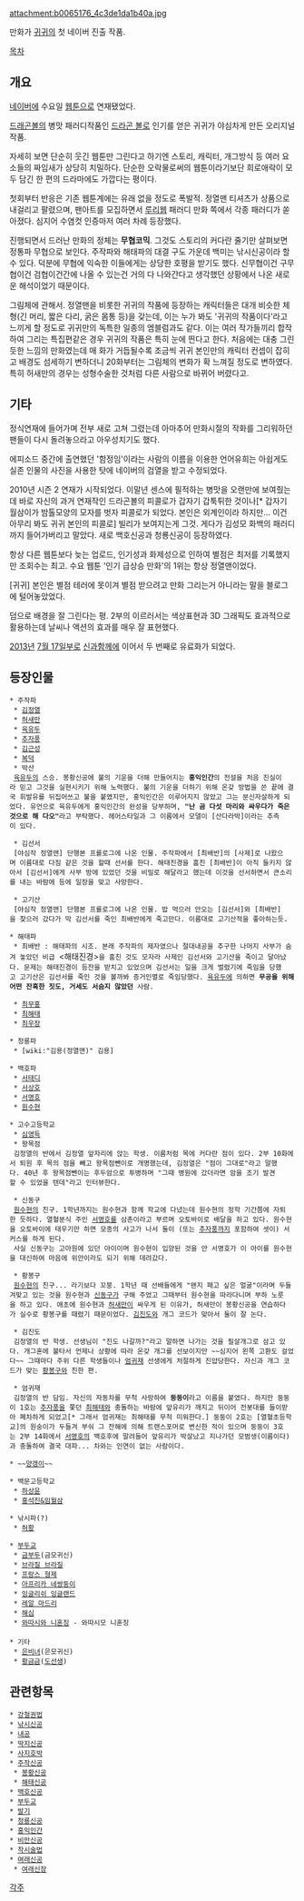 attachment:b0065176_4c3de1da1b40a.jpg

만화가 [[귀귀]]의 첫 네이버 진출 작품.

[[목차]]

== 개요 ==
[[네이버]]에 수요일 [[웹툰]]으로 연재됐었다.

[[드래곤볼]]의 병맛 패러디작품인 [[드라곤 볼]]로 인기를 얻은 귀귀가 야심차게 만든 오리지널 작품.

자세히 보면 단순히 웃긴 웹툰만 그린다고 하기엔 스토리, 캐릭터, 개그방식 등 여러 요소들의 짜임새가 상당히 치밀하다. 단순한 오락물로써의 웹툰이라기보단 희로애락이 모두 담긴 한 편의 드라마에도 가깝다는 평이다.

첫회부터 반응은 기존 웹툰계에는 유래 없을 정도로 폭발적. 정열맨 티셔츠가 상품으로 내걸리고 팔렸으며, 팬아트를 모집하면서 [[루리웹]] 패러디 만화 쪽에서 각종 패러디가 쏟아졌다. 심지어 수염컷 인증마저 여러 차례 등장했다.

진행되면서 드러난 만화의 정체는 '''무협코믹'''. 그것도 스토리의 커다란 줄기만 살펴보면 정통파 무협으로 보인다. 주작파와 해태파의 대결 구도 가운데 백미는 낚시신공이라 할 수 있다. 덕분에 무협에 익숙한 이들에게는 상당한 호평을 받기도 했다. 신무협이건 구무협이건 검협이건간에 나올 수 있는건 거의 다 나와간다고 생각했던 상황에서 나온 새로운 해석이었기 때문이다.

그림체에 관해서. 정열맨을 비롯한 귀귀의 작품에 등장하는 캐릭터들은 대개 비슷한 체형(긴 머리, 짧은 다리, 굵은 몸통 등)을 갖는데, 이는 누가 봐도 '귀귀의 작품이다'라고 느끼게 할 정도로 귀귀만의 독특한 일종의 엠블럼과도 같다. 이는 여러 작가들끼리 합작하여 그리는 특집편같은 경우 귀귀의 작품은 특히 눈에 띈다고 한다. 처음에는 대충 그린듯한 느낌의 만화였는데 매 화가 거듭될수록 조금씩 귀귀 본인만의 캐릭터 컨셉이 잡히고 배경도 섬세하기 변하더니 20화부터는 그림체의 변화가 확 느껴질 정도로 변하였다. 특히 허새만의 경우는 성형수술한 것처럼 다른 사람으로 바뀌어 버렸다고.

== 기타 ==
정식연재에 들어가며 전부 새로 고쳐 그렸는데 아마추어 만화시절의 작화를 그리워하던 팬들이 다시 돌려놓으라고 아우성치기도 했다. 

에피소드 중간에 출연했던 '함정임'이라는 사람의 이름을 이용한 언어유희는 아쉽게도 실존 인물의 사진을 사용한 탓에 네이버의 검열을 받고 수정되었다.

2010년 시즌 2 연재가 시작되었다. 이말년 센스에 필적하는 병맛을 오랜만에 보여줬는데 바로 자신의 과거 연재작인 드라곤볼의 피콜로가 갑자기 갑툭튀한 것이나[* 갑자기 월삼이가 밤톨모양의 모자를 벗자 피콜로가 되었다. 본인은 외계인이라 하지만... 이건 아무리 봐도 귀귀 본인의 피콜로] 빌리가 보여지는게 그것. 게다가 김성모 화백의 패러디까지 들어가버리고 말았다. 새로 백호신공과 청룡신공이 등장하였다. 

항상 다른 웹툰보다 늦는 업로드, 인기성과 화제성으로 인하여 별점은 최저를 기록했지만 조회수는 최고. 수요 웹툰 '인기 급상승 만화'의 1위는 항상 정열맨이었다.

[귀귀] 본인은 별점 테러에 못이겨 별점 받으려고 만화 그리는거 아니라는 말을 블로그에 털어놓았었다.

덤으로 배경을 잘 그린다는 평. 2부의 이르러서는 색상표현과 3D 그래픽도 효과적으로 활용하는데 날씨나 액션의 효과를 매우 잘 표현했다.

[[2013년]] [[7월 17일]]부로 [[신과함께]]에 이어서 두 번째로 유료화가 되었다.

== 등장인물 ==

 * 주작파
  * [[김정열]]
  * [[허새만]]
  * [[육유두]]
  * [[추자풍]]
  * [[김근성]]
  * [[복덕]]
  * 박산
  [[육유두]]의 스승. 봉황신공에 불의 기운을 더해 만들어지는 '''홍익인간'''의 전설을 처음 진실이라 믿고 그것을 실현시키기 위해 노력했다. 불의 기운을 더하기 위해 온갖 방법을 쓴 끝에 결국 휘발유를 뒤집어쓰고 불을 붙였지만, 홍익인간은 이루어지지 않았고 그는 분신자살하게 되었다. 유언으로 육유두에게 홍익인간의 완성을 당부하며, '''"난 곰 다섯 마리와 싸우다가 죽은 것으로 해 다오"'''라고 부탁했다. 헤어스타일과 그 이름에서 모델이 [산다라박]이라는 추측이 있다.

  * 김선서
  [야심작 정열맨] 단행본 프롤로그에 나온 인물. 주작파에서 [최배반]의 [사제]로 나왔으며 이름대로 다짐 같은 것을 할때 선서를 한다. 해태진경을 훔친 [최배반]이 아직 들키지 않아서 [김선서]에게 사부 방에 있었던 것을 비밀로 해달라고 했는데 이것을 선서하면서 큰소리를 내는 바람에 등에 일장을 맞고 사망한다.

  * 고기산
  [야심작 정열맨] 단행본 프롤로그에 나온 인물. 밥 먹으러 안오는 [김선서]와 [최배반]을 찾으러 갔다가 막 김선서를 죽인 최배반에게 죽고만다. 이름대로 고기산적을 좋아하는듯.

 * 해태파
  * 최배반 : 해태파의 시조. 본래 주작파의 제자였으나 절대내공을 추구한 나머지 사부가 숨겨 놓았던 비급 <해태진경>을 훔친 것도 모자라 사제인 김선서와 고기산을 죽이고 달아났다. 문제는 해태진경이 등잔을 받치고 있었으며 김선서는 일을 크게 벌렸기에 죽임을 당했고 고기산은 김선서를 죽인 것을 볼까봐 증거인멸로 죽임당했다. [[육유두]]에 의하면 '''무공을 위해 어떤 잔혹한 짓도, 거세도 서슴지 않았던''' 사람.

  * [[최무홍]]
  * [[최해태]]
  * [[최우장]]

 * 청룡파
  * [wiki:"김용(정열맨)" 김용]

 * 백호파
  * [[서태디]]
  * [[서상호]]
  * [[서명호]]
  * [[원수현]]

 * 고수고등학교
  * [[심영득]]
  * 왕목점
  김정열의 반에서 김정열 앞자리에 앉는 학생. 이름처럼 목에 커다란 점이 있다. 2부 10화에서 퇴원 후 목의 점을 빼고 왕목점뺀이로 개명했는데, 김정열은 "점이 그대로"라고 말했다. 40년 후 왕목점뺀이는 후두암으로 투병하며 "그때 병원에 갔더라면 암을 조기 발견할 수 있었을 텐데"라고 인터뷰한다.

  * 신동구
  [[원수현]]의 친구. 1학년까지는 원수현과 함께 학교에 다녔는데 원수현의 정학 기간쯤에 자퇴한 듯하다. 열혈분식 주인 [[서명호]]를 삼촌이라고 부르며 오토바이로 배달을 하고 있다. 원수현을 오토바이에 태우기만 하면 모종의 사고가 나서 둘이 (또는 [[추자풍]]까지 포함하여 셋이) 서커스를 하게 된다.
  사실 신동구는 고아원에 있던 아이이며 원수현이 입양된 것을 안 서명호가 이 아이를 원수현을 대신하여 마음에 위안이라도 되기 위해 데려갔다.

  * 황봉구
  [[원수현]]의 친구... 라기보다 꼬붕. 1학년 때 선배들에게 "왠지 패고 싶은 얼굴"이라며 두들겨맞고 있는 것을 원수현과 [[신동구]]가 구해 주었고 그때부터 원수현을 따라다니며 부하 노릇을 하고 있다. 애초에 원수현과 [[허새만]]이 싸우게 된 이유가, 허새만이 봉황신공을 연습하다가 실수로 황봉구를 때렸기 때문이었다. [[김진도]]와 개그 코드가 맞아서 둘이 잘 논다.

  * 김진도
  김정열의 반 학생. 선생님이 "진도 나갈까?"라고 말하면 나가는 것을 필살개그로 삼고 있다. 개그혼에 불타서 언제나 상황에 따라 온갖 개그를 선보이지만 ~~심지어 왼쪽 고환도 걸었다~~ 그때마다 주위 다른 학생들이나 [[엄귀재]] 선생에게 처절하게 진압당한다. 자신과 개그 코드가 맞는 [[황봉구]]와 친한 편.

  * 엄귀재
  김정열의 반 담임. 자신의 자동차를 무척 사랑하여 '''둥둥이'''라고 이름을 붙였다. 하지만 둥둥이 1호는 [[추자풍]]을 쫓던 [[최해태]]와 충돌하는 바람에 앞유리가 깨지고 뒤이어 전봇대를 들이받아 폐차하게 되었고[* 그래서 엄귀재는 최해태를 무척 미워한다.] 둥둥이 2호는 [열혈초등학교]의 원숭이가 두들겨 부숴 그 잔해에 의해 트랜스포머로 변신한 적이 있으며 둥둥이 3호는 2부 14화에서 [[서명호]]의 백호후에 말려들어 앞유리가 박살났고 지나가던 모범생(이름이다)과 충돌하여 결국 대파... 차와는 인연이 없는 사람이다.

 * ~~[[양갱이]]~~

 * 백문고등학교
  * [[하상윤]]
  * [[홍석진&임월삼]]

 * 낚시파(?)
  * [[허황]]

 * [[부두교]]
  * [[금부두]](금모귀신)
  * [[브라질 브라질]]
  * [[프랑스 형제]]
  * [[아프리카 네쌍둥이]]
  * [[잉글리쉬 잉글랜드]]
  * [[레알 마드리]]
  * [[해심]]
  * [[와따시와 니혼징]] - 와따시모 니혼징
 
 * 기타
  * [[은비녀]](은모귀신)
  * [[황금금]]([[도선생]])

== 관련항목 ==
 * [[강철권법]]
 * [[낚시신공]]
 * [[내공]]
 * [[딱지신공]]
 * [[사지호박]]
 * [[주작신공]]
  * [[봉황신공]]
  * [[해태신공]]
 * [[백호신공]]
 * [[부두교]]
 * [[발기]]
 * [[청룡신공]]
 * [[홍익인간]]
 * [[비만신공]]
 * [[착시술법]]
 * [[여래신공]]
  * [[여래신장]]


[[각주]]
